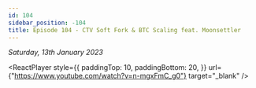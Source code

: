 ```yaml
---
id: 104
sidebar_position: -104
title: Episode 104 - CTV Soft Fork & BTC Scaling feat. Moonsettler
---
```



_Saturday, 13th January 2023_

<ReactPlayer
  style={{
    paddingTop: 10,
    paddingBottom: 20,
  }}
  url={"https://www.youtube.com/watch?v=n-mgxFmC_g0"}
  target="_blank"
/>
